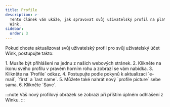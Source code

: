 ```yaml
---
title: Profile
description: >-
  Tento článek vám ukáže, jak spravovat svůj uživatelský profil na platformě
  Wink.
sidebar:
  order: 3
---
```


Pokud chcete aktualizovat svůj uživatelský profil pro svůj uživatelský účet Wink, postupujte takto:

<Steps>
  1. Musíte být přihlášeni na jednu z našich webových stránek.
  2. Klikněte na ikonu svého profilu v pravém horním rohu a zobrazí se vám nabídka.
  3. Klikněte na `Profile` odkaz.
  4. Postupujte podle pokynů k aktualizaci `e-mail`, `first` a `last name`.
  5. Můžete také nahrát nový `profile picture` sebe sama.
  6. Klikněte `Save`.
</Steps>


:::note
Váš nový profilový obrázek se zobrazí při příštím úplném odhlášení z Winku.
:::

